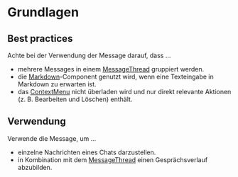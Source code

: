 # Grundlagen

## Best practices

Achte bei der Verwendung der Message darauf, dass …

* mehrere Messages in einem [MessageThread](/03-components/chat/message-thread) gruppiert werden.
* die [Markdown](/03-components/content/markdown)-Component genutzt wird, wenn eine Texteingabe in Markdown zu erwarten ist.
* das [ContextMenu](/03-components/actions/context-menu) nicht überladen wird und nur direkt relevante Aktionen (z. B. Bearbeiten und Löschen) enthält.

## Verwendung

Verwende die Message, um ...

* einzelne Nachrichten eines Chats darzustellen.
* in Kombination mit dem [MessageThread](/03-components/chat/message-thread) einen Gesprächsverlauf abzubilden.
